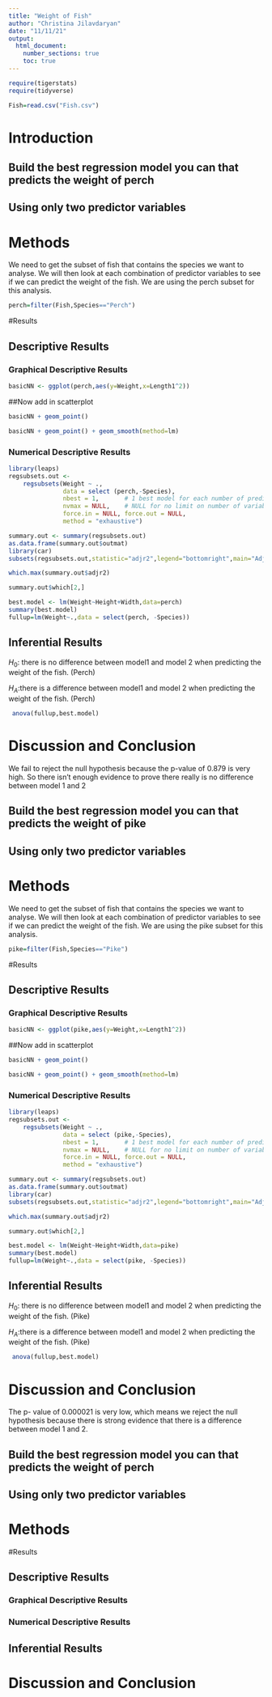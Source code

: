 ```yaml
---
title: "Weight of Fish"
author: "Christina Jilavdaryan"
date: "11/11/21"
output: 
  html_document:
    number_sections: true
    toc: true
---
```



```r
require(tigerstats)
require(tidyverse)
```



```r
Fish=read.csv("Fish.csv")
```


# Introduction

<!--In this section you explain what you are trying to show.  Where did the data come from?  What is the research or other question you are trying to answer?!-->

## Build the best regression model you can that predicts the weight of perch
## Using only two predictor variables  


# Methods

<!--Decide on your methods:  use "variable analysis" or other appropriate descriptors.  Make sure to choose at least one graphical method and at least one numerical method.!-->


We need to get the subset of fish that contains the species we want to analyse. We will then look at each combination of predictor variables to see if we can predict the weight of the fish. We are using the perch subset for this analysis.



```r
perch=filter(Fish,Species=="Perch")
```


  
#Results      
   


<!--Divide this section into two sub-sections:  One for your descriptive  results and one for your inferential results.!-->



## Descriptive Results

### Graphical Descriptive Results

<!--Graphical results here.  Make sure to show your code.  Provide appropriate labels for axes, giving units if possible, and provide a good title for the graph, too.  Use the graphical results to describe the patterns if any that exist in the data as focused toward the research question!-->



```r
basicNN <- ggplot(perch,aes(y=Weight,x=Length1^2))
```
##Now add in scatterplot

```r
basicNN + geom_point()
```
  


```r
basicNN + geom_point() + geom_smooth(method=lm)
``` 



### Numerical Descriptive Results

<!--Numerical results go here. Use the numerical results to describe the patterns if any that exist in the data as focused toward the research question!-->



```r
library(leaps)
regsubsets.out <-
    regsubsets(Weight ~ .,
               data = select (perch,-Species),
               nbest = 1,       # 1 best model for each number of predictors
               nvmax = NULL,    # NULL for no limit on number of variables
               force.in = NULL, force.out = NULL,
               method = "exhaustive")

summary.out <- summary(regsubsets.out)
as.data.frame(summary.out$outmat)
library(car)
subsets(regsubsets.out,statistic="adjr2",legend="bottomright",main="Adjusted R^2")
```



```r
which.max(summary.out$adjr2)
```
```r
summary.out$which[2,]
```

```r
best.model <- lm(Weight~Height+Width,data=perch)
summary(best.model)
fullup=lm(Weight~.,data = select(perch, -Species))
```



## Inferential Results


$H_0$: there is no difference between model1 and model 2 when predicting the weight of the fish. (Perch)

$H_A$:there is a difference between model1 and model 2 when predicting the weight of the fish. (Perch)



<!--State hypothesis clearly.  Make sure your discussion of the inferential test covers all the aspects that the test output produces, such as test statistic, p-value etc.  Make a decision about the null hypothesis, explain the assumptions on which the selected test/procedure was based, and why the chosen procedure satisfys the assumptions and is appropriate to answer the research question!-->

```r
 anova(fullup,best.model)
```


# Discussion and Conclusion

<!--Discussion and conclusion here.  If you found a relationship be sure to consider whether the relationship occurs because one of the variavbles causes the other, or whether they perhasps are related for some other reason.  Watch the chapter 6 videos from the GeorgeTown videos collection.!-->


We fail to reject the null hypothesis because the p-value of 0.879 is very high. So there isn't enough evidence to prove there  really is no difference between model 1 and 2




## Build the best regression model you can that predicts the weight of pike
## Using only two predictor variables  


# Methods

<!--Decide on your methods:  use "variable analysis" or other appropriate descriptors.  Make sure to choose at least one graphical method and at least one numerical method.!-->




We need to get the subset of fish that contains the species we want to analyse. We will then look at each combination of predictor variables to see if we can predict the weight of the fish. We are using the pike subset for this analysis.



```r
pike=filter(Fish,Species=="Pike")
```



#Results  
  
<!--Divide this section into two sub-sections:  One for your descriptive  results and one for your inferential results.!-->

## Descriptive Results

### Graphical Descriptive Results

<!--Graphical results here.  Make sure to show your code.  Provide appropriate labels for axes, giving units if possible, and provide a good title for the graph, too.  Use the graphical results to describe the patterns if any that exist in the data as focused toward the research question!-->



```r
basicNN <- ggplot(pike,aes(y=Weight,x=Length1^2))
```
##Now add in scatterplot

```r
basicNN + geom_point()
```
  


```r
basicNN + geom_point() + geom_smooth(method=lm)
``` 




### Numerical Descriptive Results

<!--Numerical results go here. Use the numerical results to describe the patterns if any that exist in the data as focused toward the research question!-->




```r
library(leaps)
regsubsets.out <-
    regsubsets(Weight ~ .,
               data = select (pike,-Species),
               nbest = 1,       # 1 best model for each number of predictors
               nvmax = NULL,    # NULL for no limit on number of variables
               force.in = NULL, force.out = NULL,
               method = "exhaustive")

summary.out <- summary(regsubsets.out)
as.data.frame(summary.out$outmat)
library(car)
subsets(regsubsets.out,statistic="adjr2",legend="bottomright",main="Adjusted R^2")
```



```r
which.max(summary.out$adjr2)
```
```r
summary.out$which[2,]
```

```r
best.model <- lm(Weight~Height+Width,data=pike)
summary(best.model)
fullup=lm(Weight~.,data = select(pike, -Species))
```





## Inferential Results

<!--State hypothesis clearly.  Make sure your discussion of the inferential test covers all the aspects that the test output produces, such as test statistic, p-value etc.  Make a decision about the null hypothesis, explain the assumptions on which the selected test/procedure was based, and why the chosen procedure satisfys the assumptions and is appropriate to answer the research question!-->


$H_0$: there is no difference between model1 and model 2 when predicting the weight of the fish. (Pike)

$H_A$:there is a difference between model1 and model 2 when predicting the weight of the fish. (Pike)


```r
 anova(fullup,best.model)
```


# Discussion and Conclusion

<!--Discussion and conclusion here.  If you found a relationship be sure to consider whether the relationship occurs because one of the variavbles causes the other, or whether they perhasps are related for some other reason.  Watch the chapter 6 videos from the GeorgeTown videos collection.!-->


The p- value of  0.000021 is very low, which means we reject the null hypothesis because there is strong evidence that there is a difference between model 1 and 2.


## Build the best regression model you can that predicts the weight of perch
## Using only two predictor variables  


# Methods

<!--Decide on your methods:  use "variable analysis" or other appropriate descriptors.  Make sure to choose at least one graphical method and at least one numerical method.!-->

#Results

<!--Divide this section into two sub-sections:  One for your descriptive  results and one for your inferential results.!-->

## Descriptive Results

### Graphical Descriptive Results

<!--Graphical results here.  Make sure to show your code.  Provide appropriate labels for axes, giving units if possible, and provide a good title for the graph, too.  Use the graphical results to describe the patterns if any that exist in the data as focused toward the research question!-->

### Numerical Descriptive Results

<!--Numerical results go here. Use the numerical results to describe the patterns if any that exist in the data as focused toward the research question!-->

## Inferential Results

<!--State hypothesis clearly.  Make sure your discussion of the inferential test covers all the aspects that the test output produces, such as test statistic, p-value etc.  Make a decision about the null hypothesis, explain the assumptions on which the selected test/procedure was based, and why the chosen procedure satisfys the assumptions and is appropriate to answer the research question!-->


# Discussion and Conclusion

<!--Discussion and conclusion here.  If you found a relationship be sure to consider whether the relationship occurs because one of the variavbles causes the other, or whether they perhasps are related for some other reason.  Watch the chapter 6 videos from the GeorgeTown videos collection.!-->



